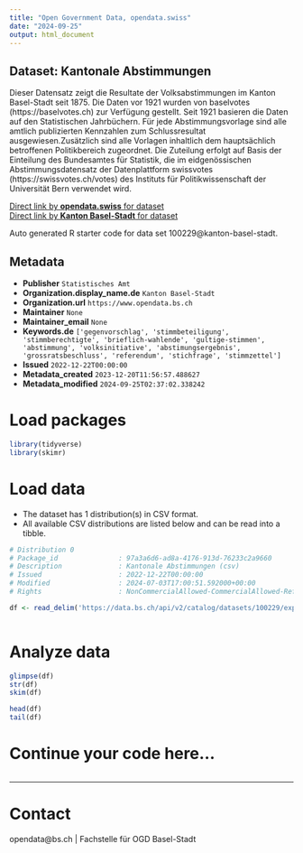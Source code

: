 ```yaml
---
title: "Open Government Data, opendata.swiss"
date: "2024-09-25"
output: html_document
---
```


## Dataset: Kantonale Abstimmungen

Dieser Datensatz zeigt die Resultate der Volksabstimmungen im Kanton Basel-Stadt seit 1875. Die Daten vor 1921 wurden von baselvotes (https://baselvotes.ch) zur Verfügung gestellt. Seit 1921 basieren die Daten auf den Statistischen Jahrbüchern. Für jede Abstimmungsvorlage sind alle amtlich publizierten Kennzahlen zum Schlussresultat ausgewiesen.Zusätzlich sind alle Vorlagen inhaltlich dem hauptsächlich betroffenen Politikbereich zugeordnet. Die Zuteilung erfolgt auf Basis der Einteilung des Bundesamtes für Statistik, die im eidgenössischen Abstimmungsdatensatz der Datenplattform swissvotes (https://swissvotes.ch/votes) des Instituts für Politikwissenschaft der Universität Bern verwendet wird.

[Direct link by **opendata.swiss** for dataset](https://opendata.swiss/de/dataset/kantonale-abstimmungen)<br>
[Direct link by **Kanton Basel-Stadt** for dataset](https://data.bs.ch/explore/dataset/100229/)

Auto generated R starter code for data set 100229@kanton-basel-stadt.

## Metadata

- **Publisher** `Statistisches Amt`
- **Organization.display_name.de** `Kanton Basel-Stadt`
- **Organization.url** `https://www.opendata.bs.ch`
- **Maintainer** `None`
- **Maintainer_email** `None`
- **Keywords.de** `['gegenvorschlag', 'stimmbeteiligung', 'stimmberechtigte', 'brieflich-wahlende', 'gultige-stimmen', 'abstimmung', 'volksinitiative', 'abstimungsergebnis', 'grossratsbeschluss', 'referendum', 'stichfrage', 'stimmzettel']`
- **Issued** `2022-12-22T00:00:00`
- **Metadata_created** `2023-12-20T11:56:57.488627`
- **Metadata_modified** `2024-09-25T02:37:02.338242`


# Load packages

```r

library(tidyverse)
library(skimr)

```

# Load data

-   The dataset has 1 distribution(s) in CSV format.
-   All available CSV distributions are listed below and can be read into a tibble.

```r

# Distribution 0
# Package_id               : 97a3a6d6-ad8a-4176-913d-76233c2a9660
# Description              : Kantonale Abstimmungen (csv)
# Issued                   : 2022-12-22T00:00:00
# Modified                 : 2024-07-03T17:00:51.592000+00:00
# Rights                   : NonCommercialAllowed-CommercialAllowed-ReferenceRequired

df <- read_delim('https://data.bs.ch/api/v2/catalog/datasets/100229/exports/csv?use_labels=true')



```

# Analyze data

```r

glimpse(df)
str(df)
skim(df)

head(df)
tail(df)

```

# Continue your code here...

```r

```

------------------------------------------------------------------------

# Contact

opendata@bs.ch | Fachstelle für OGD Basel-Stadt
